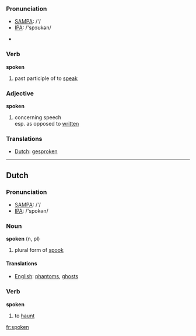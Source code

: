 === Pronunciation ===
*[[w:SAMPA|SAMPA]]: /'/
*[[w:IPA|IPA]]: /'spɔʊkən/

*{{audio|en-us-spoken.ogg|Audio (US)}}

=== Verb ===

'''spoken'''

# past participle of to [[speak]]

=== Adjective ===

'''spoken'''

# concerning speech<br>esp. as opposed to [[written]]

=== Translations ===
*[[Dutch]]: [[gesproken]]

----

==Dutch==
=== Pronunciation ===
*[[w:SAMPA|SAMPA]]: /'/
*[[w:IPA|IPA]]: /'spokən/

=== Noun ===
'''spoken''' (n, pl)

# plural form of [[spook]]

==== Translations ====
*[[English]]: [[phantom]]s, [[ghost]]s

=== Verb ===
'''spoken'''

# to [[haunt]]

[[fr:spoken]]